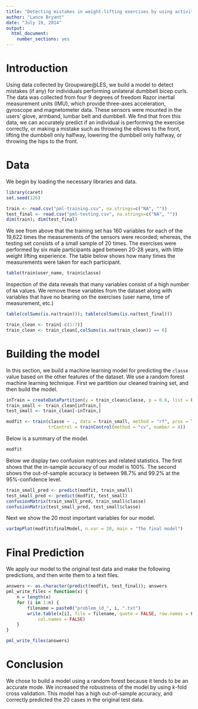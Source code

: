 ```yaml
---
title: "Detecting mistakes in weight-lifting exercises by using activity recognition techniques"
author: "Lance Bryant"
date: "July 19, 2014"
output:
  html_document:
    number_sections: yes
---
```


# Introduction

Using data collected by Groupware@LES, we build a model to detect mistakes (if any) for individuals performing unilateral dumbbell bicep curls. The data was collected from four 9 degrees of freedom Razor inertial measurement units (IMU), which provide three-axes acceleration, gyroscope and magnetometer data. These sensors were mounted in the users’ glove, armband, lumbar belt and dumbbell. We find that from this data, we can accurately predict if an individual is performing the exercise correctly, or making a mistake such as throwing the elbows to the front, lifting the dumbbell only halfway, lowering the dumbbell only halfway, or throwing the hips to the front. 

# Data

We begin by loading the necessary libraries and data.

```r
library(caret)
set.seed(126)
```


```r
train <- read.csv("pml-training.csv", na.strings=c("NA", ""))
test_final <- read.csv("pml-testing.csv", na.strings=c("NA", ""))
dim(train); dim(test_final)
```

We see from above that the training set has 160 variables for each of the 19,622 times the measurements of the sensors were recorded; whereas, the testing set consists of a small sample of 20 times. The exercises were performed by six male participants aged between 20-28 years, with little weight lifting experience. The table below shows how many times the measurements were taken for each participant.


```r
table(train$user_name, train$classe)
```

Inspection of the data reveals that many variables consist of a high number of `NA` values. We remove these variables from the dataset along with variables that have no bearing on the exercises (user name, time of measurement, etc.)

```r
table(colSums(is.na(train))); table(colSums(is.na(test_final)))
```

```r
train_clean <- train[-c(1:7)]
train_clean <- train_clean[,colSums(is.na(train_clean)) == 0]
```

# Building the model

In this section, we build a machine learning model for predicting the `classe` value based on the other features of the dataset. We use a random forest machine learning technique. First we partition our cleaned training set, and then build the model. 

```r
inTrain = createDataPartition(y = train_clean$classe, p = 0.6, list = FALSE)
train_small <- train_clean[inTrain,]
test_small <- train_clean[-inTrain,]
```

```r
modfit <- train(classe ~ ., data = train_small, method = "rf", prox = TRUE, 
                trControl = trainControl(method = "cv", number = 4))
```

Below is a summary of the model.
```r
modfit
```

Below we display two confusion matrices and related statistics. The first shows that the in-sample accuracy of our model is 100%. The second shows the out-of-sample accuracy is between 98.7% and 99.2% at the 95%-confidence level.

```r
train_small_pred <- predict(modfit, train_small)
test_small_pred <- predict(modfit, test_small)
confusionMatrix(train_small_pred, train_small$classe)
confusionMatrix(test_small_pred, test_small$classe)
```

Next we show the 20 most important variables for our model.

```r
varImpPlot(modfit$finalModel, n.var = 20, main = "The final model")
```

# Final Prediction

We apply our model to the original test data and make the following predictions, and then write them to a text files.

```r
answers <- as.character(predict(modfit, test_final)); answers
pml_write_files = function(x) {
    n = length(x)
    for (i in 1:n) {
        filename = paste0("problem_id_", i, ".txt")
        write.table(x[i], file = filename, quote = FALSE, row.names = FALSE, 
            col.names = FALSE)
    }
}

pml_write_files(answers)
```

# Conclusion

We chose to build a model using a random forest because it tends to be an accurate mode. We increased the robustness of the model by using $k$-fold cross validation. This model has a high out-of-sample accuracy, and correctly predicted the 20 cases in the original test data.